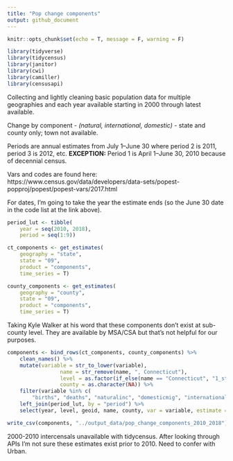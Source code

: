 ```yaml
---
title: "Pop change components"
output: github_document
---
```


```r
knitr::opts_chunk$set(echo = T, message = F, warning = F)
```

```r
library(tidyverse)
library(tidycensus)
library(janitor)
library(cwi)
library(camiller)
library(censusapi)
```

Collecting and lightly cleaning basic population data for multiple geographies and each year available starting in 2000 through latest available.

Change by component - *(natural, international, domestic)* - state and county only; town not available.

Periods are annual estimates from July 1–June 30 where period 2 is 2011, period 3 is 2012, etc. **EXCEPTION:** Period 1 is April 1–June 30, 2010 because of decennial census.

Vars and codes are found here: https://www.census.gov/data/developers/data-sets/popest-popproj/popest/popest-vars/2017.html

For dates, I'm going to take the year the estimate ends (so the June 30 date in the code list at the link above).

```r
period_lut <- tibble(
	year = seq(2010, 2018),
	period = seq(1:9))

ct_components <- get_estimates(
	geography = "state", 
	state = "09", 
	product = "components", 
	time_series = T)

county_components <- get_estimates(
	geography = "county", 
	state = "09", 
	product = "components", 
	time_series = T)
```

Taking Kyle Walker at his word that these components don't exist at sub-county level. They are available by MSA/CSA but that's not helpful for our purposes.

```r
components <- bind_rows(ct_components, county_components) %>%
	clean_names() %>% 
	mutate(variable = str_to_lower(variable),
				 name = str_remove(name, ", Connecticut"),
				 level = as.factor(if_else(name == "Connecticut", "1_state", "2_counties")),
				 county = as.character(NA)) %>% 
	filter(variable %in% c(
		"births", "deaths", "naturalinc", "domesticmig", "internationalmig")) %>% 
	left_join(period_lut, by = "period") %>% 
	select(year, level, geoid, name, county, var = variable, estimate = value)

write_csv(components, "../output_data/pop_change_components_2010_2018")
```

2000-2010 intercensals unavailable with tidycensus. After looking through APIs I'm not sure these estimates exist prior to 2010. Need to confer with Urban.
